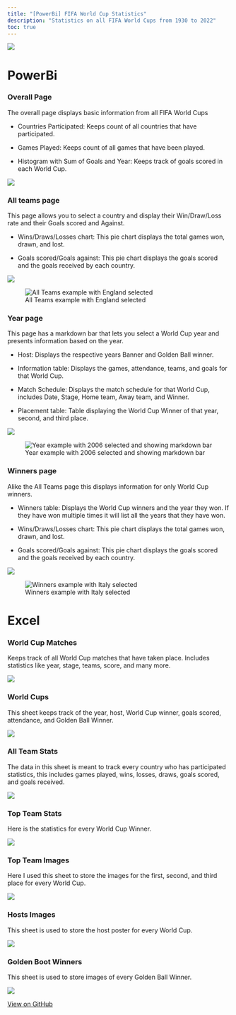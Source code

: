 ```yaml
---
title: "[PowerBi] FIFA World Cup Statistics"
description: "Statistics on all FIFA World Cups from 1930 to 2022"
toc: true
---
```

![](img/rsz_wclogo.png)

# PowerBi

### Overall Page
The overall page displays basic information from all FIFA World Cups


- Countries Participated: Keeps count of all countries that have participated. 

- Games Played: Keeps count of all games that have been played.

- Histogram with Sum of Goals and Year: Keeps track of goals scored in each World Cup.

![](img/powerbi/OverallPage.png)

### All teams page

This page allows you to select a country and display their Win/Draw/Loss rate and their Goals scored and Against.

- Wins/Draws/Losses chart: This pie chart displays the total games won, drawn, and lost.

- Goals scored/Goals against: This pie chart displays the goals scored and the goals received by each country.

![](img/powerbi/Allteams.png)

![All Teams example with England selected](img/powerbi/AllteamsEx.png)

### Year page

This page has a markdown bar that lets you select a World Cup year and presents information based on the year.

- Host: Displays the respective years Banner and Golden Ball winner.

- Information table: Displays the games, attendance, teams, and goals for that World Cup.

- Match Schedule: Displays the match schedule for that World Cup, includes Date, Stage, Home team, Away team, and Winner.

- Placement table: Table displaying the World Cup Winner of that year, second, and third place.

![](img/powerbi/year.png)

![Year example with 2006 selected and showing markdown bar](img/powerbi/yearex.png)

### Winners page
Alike the All Teams page this displays information for only World Cup winners.

- Winners table: Displays the World Cup winners and the year they won. If they have won multiple times it will list all the years that they have won.

- Wins/Draws/Losses chart: This pie chart displays the total games won, drawn, and lost.

- Goals scored/Goals against: This pie chart displays the goals scored and the goals received by each country.

![](img/powerbi/winner.png)

![Winners example with Italy selected](img/powerbi/winnersex.png)

# Excel

### World Cup Matches
Keeps track of all World Cup matches that have taken place. Includes statistics like year, stage, teams, score, and many more.

![](img/excel/worldcupmatches.png)

### World Cups
This sheet keeps track of the year, host, World Cup winner, goals scored, attendance, and Golden Ball Winner.

![](img/excel/worldcups.png)

### All Team Stats
The data in this sheet is meant to track every country who has participated statistics, this includes games played, wins, losses, draws, goals scored, and goals received.

![](img/excel/allteamstats.png)

### Top Team Stats
Here is the statistics for every World Cup Winner.

![](img/excel/topteamstats.png)

### Top Team Images
Here I used this sheet to store the images for the first, second, and third place for every World Cup.

![](img/excel/topteamsim.png)

### Hosts Images
This sheet is used to store the host poster for every World Cup.

![](img/excel/hostsim.png)

### Golden Boot Winners
This sheet is used to store images of every Golden Ball Winner.

![](img/excel/GoldenBallIm.png)

[View on GitHub](https://github.com/Danielz529/worldcupstatistics)
